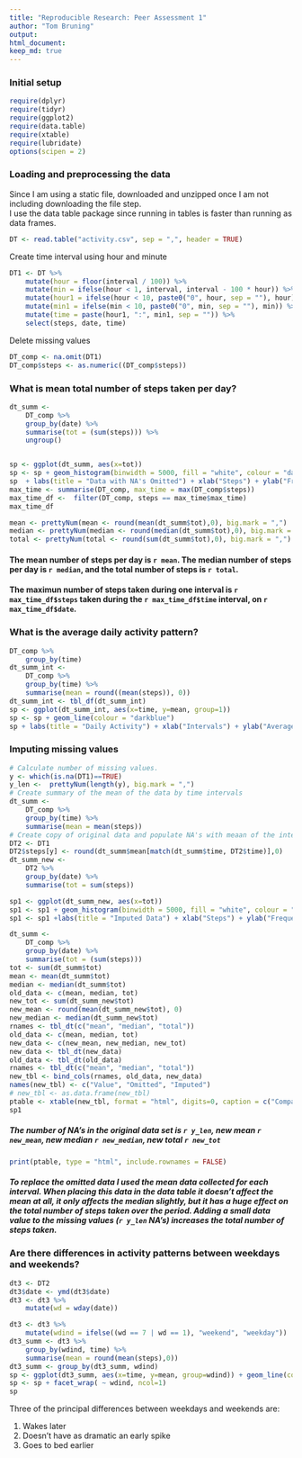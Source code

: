 ```yaml
---
title: "Reproducible Research: Peer Assessment 1"
author: "Tom Bruning"
output: 
html_document:
keep_md: true
---
```


### Initial setup

```r
require(dplyr)
require(tidyr)
require(ggplot2)
require(data.table)
require(xtable)
require(lubridate)
options(scipen = 2)
```

### Loading and preprocessing the data
Since I am using a static file, downloaded and unzipped once I am not including downloading the file step.  
I use the data table package since running in tables is faster than running as data frames.
```r
DT <- read.table("activity.csv", sep = ",", header = TRUE)
```
Create time interval using hour and minute
```r
DT1 <- DT %>% 
    mutate(hour = floor(interval / 100)) %>% 
    mutate(min = ifelse(hour < 1, interval, interval - 100 * hour)) %>%
    mutate(hour1 = ifelse(hour < 10, paste0("0", hour, sep = ""), hour)) %>% 
    mutate(min1 = ifelse(min < 10, paste0("0", min, sep = ""), min)) %>% 
    mutate(time = paste(hour1, ":", min1, sep = "")) %>% 
    select(steps, date, time)
```
Delete missing values
```r
DT_comp <- na.omit(DT1)
DT_comp$steps <- as.numeric((DT_comp$steps)) 
```
### What is mean total number of steps taken per day?
```r
dt_summ <- 
    DT_comp %>% 
    group_by(date) %>% 
    summarise(tot = (sum(steps))) %>% 
    ungroup()


sp <- ggplot(dt_summ, aes(x=tot))
sp <- sp + geom_histogram(binwidth = 5000, fill = "white", colour = "darkblue")
sp  + labs(title = "Data with NA's Omitted") + xlab("Steps") + ylab("Frequency")
max_time <- summarise(DT_comp, max_time = max(DT_comp$steps))
max_time_df <-  filter(DT_comp, steps == max_time$max_time)
max_time_df

mean <- prettyNum(mean <- round(mean(dt_summ$tot),0), big.mark = ",")
median <- prettyNum(median <- round(median(dt_summ$tot),0), big.mark = ",")
total <- prettyNum(total <- round(sum(dt_summ$tot),0), big.mark = ",")
```

#### The mean number of steps per day is `r mean`. The median number of steps per day is `r median`, and the total number of steps is `r total`.

#### The maximun number of steps taken during one interval is `r max_time_df$steps` taken during the `r max_time_df$time` interval, on `r max_time_df$date`.
### What is the average daily activity pattern?
``` r
DT_comp %>% 
    group_by(time)
dt_summ_int <- 
    DT_comp %>% 
    group_by(time) %>% 
    summarise(mean = round((mean(steps)), 0))
dt_summ_int <- tbl_df(dt_summ_int)
sp <- ggplot(dt_summ_int, aes(x=time, y=mean, group=1))
sp <- sp + geom_line(colour = "darkblue")
sp + labs(title = "Daily Activity") + xlab("Intervals") + ylab("Average Steps")


```

### Imputing missing values

```r
# Calculate number of missing values.
y <- which(is.na(DT1)==TRUE)
y_len <-  prettyNum(length(y), big.mark = ",")
# Create summary of the mean of the data by time intervals
dt_summ <- 
    DT_comp %>% 
    group_by(time) %>% 
    summarise(mean = mean(steps))
# Create copy of original data and populate NA's with meaan of the interval over the data set.
DT2 <- DT1
DT2$steps[y] <- round(dt_summ$mean[match(dt_summ$time, DT2$time)],0)
dt_summ_new <- 
    DT2 %>% 
    group_by(date) %>% 
    summarise(tot = sum(steps))

sp1 <- ggplot(dt_summ_new, aes(x=tot))
sp1 <- sp1 + geom_histogram(binwidth = 5000, fill = "white", colour = "red")
sp1 <- sp1 +labs(title = "Imputed Data") + xlab("Steps") + ylab("Frequency")

dt_summ <- 
    DT_comp %>% 
    group_by(date) %>% 
    summarise(tot = (sum(steps)))
tot <- sum(dt_summ$tot)
mean <- mean(dt_summ$tot)
median <- median(dt_summ$tot)
old_data <- c(mean, median, tot)
new_tot <- sum(dt_summ_new$tot)
new_mean <- round(mean(dt_summ_new$tot), 0)
new_median <- median(dt_summ_new$tot)
rnames <- tbl_dt(c("mean", "median", "total"))
old_data <- c(mean, median, tot)
new_data <- c(new_mean, new_median, new_tot)
new_data <- tbl_dt(new_data)
old_data <- tbl_dt(old_data)
rnames <- tbl_dt(c("mean", "median", "total"))
new_tbl <- bind_cols(rnames, old_data, new_data)
names(new_tbl) <- c("Value", "Omitted", "Imputed")
# new_tbl <- as.data.frame(new_tbl)
ptable <- xtable(new_tbl, format = "html", digits=0, caption = c("Comparision of omitted vs. imputted values"))
sp1
```

##### The number of NA's in the original data set is `r y_len`, new mean `r new_mean`, new median `r new_median`, new total `r new_tot`
``` r
print(ptable, type = "html", include.rownames = FALSE)
```

##### To replace the omitted data I used the mean data collected for each interval.  When placing this data in the data table it doesn't affect the mean at all, it only affects the median slightly, but it has a huge effect on the total number of steps taken over the period.  Adding a small data value to the missing values (`r y_len` NA's) increases the total number of steps taken.

### Are there differences in activity patterns between weekdays and weekends?
```r
dt3 <- DT2
dt3$date <- ymd(dt3$date)
dt3 <- dt3 %>%
    mutate(wd = wday(date))

dt3 <- dt3 %>% 
    mutate(wdind = ifelse((wd == 7 | wd == 1), "weekend", "weekday"))
dt3_summ <- dt3 %>% 
    group_by(wdind, time) %>% 
    summarise(mean = round(mean(steps),0))
dt3_summ <- group_by(dt3_summ, wdind)
sp <- ggplot(dt3_summ, aes(x=time, y=mean, group=wdind)) + geom_line(col = "red")
sp <- sp + facet_wrap( ~ wdind, ncol=1)
sp
```

Three of the principal differences between weekdays and weekends are:

1. Wakes later
1. Doesn't have as dramatic an early spike
1. Goes to bed earlier
